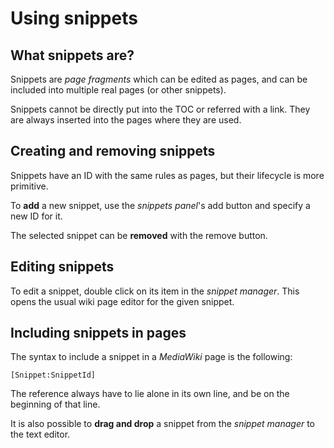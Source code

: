 = Using snippets =

== What snippets are? ==

Snippets are ''page fragments'' which can be edited as pages, and can be included into multiple real pages (or other snippets).

Snippets cannot be directly put into the TOC or referred with a link. They are always inserted into the pages where they are used.

== Creating and removing snippets ==
Snippets have an ID with the same rules as pages, but their lifecycle is more primitive. 

To '''add''' a new snippet, use the ''snippets panel'''s add button and specify a new ID for it.

The selected snippet can be '''removed''' with the remove button.

== Editing snippets ==
To edit a snippet, double click on its item in the ''snippet manager''. This opens the usual wiki page editor for the given snippet.

== Including snippets in pages ==

The syntax to include a snippet in a ''MediaWiki'' page is the following:

<pre>[Snippet:SnippetId]</pre>

The reference always have to lie alone in its own line, and be on the beginning of that line.

It is also possible to '''drag and drop''' a snippet from the ''snippet manager'' to the text editor. 
